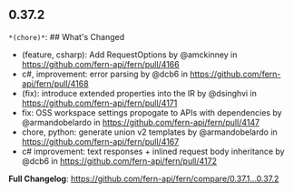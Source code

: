 ## 0.37.2
`*(chore)*`: ## What's Changed
* (feature, csharp): Add RequestOptions by @amckinney in https://github.com/fern-api/fern/pull/4166
* c#, improvement: error parsing  by @dcb6 in https://github.com/fern-api/fern/pull/4168
* (fix): introduce extended properties into the IR by @dsinghvi in https://github.com/fern-api/fern/pull/4171
* fix: OSS workspace settings propogate to APIs with dependencies by @armandobelardo in https://github.com/fern-api/fern/pull/4147
* chore, python: generate union v2 templates by @armandobelardo in https://github.com/fern-api/fern/pull/4167
* c# improvement: text responses + inlined request body inheritance by @dcb6 in https://github.com/fern-api/fern/pull/4172


**Full Changelog**: https://github.com/fern-api/fern/compare/0.37.1...0.37.2

